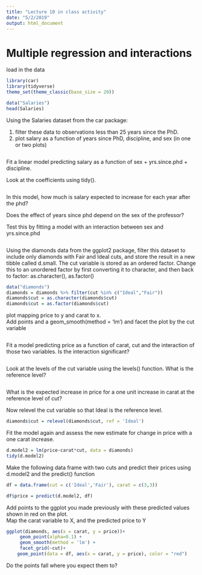 ```yaml
---
title: "Lecture 10 in class activity"
date: "5/2/2019"
output: html_document
---
```


#  Multiple regression and interactions

load in the data
```r
library(car)
library(tidyverse)
theme_set(theme_classic(base_size = 20)) 

data("Salaries")
head(Salaries)
```

Using the Salaries dataset from the car package:

1. filter these data to observations less than 25 years since the PhD. 
2. plot salary as a function of years since PhD, discipline, and sex (in one or two plots)
```r

```


Fit a linear model predicting salary as a function of sex + yrs.since.phd + discipline.  

Look at the coefficients using tidy(). 

```r

```

In this model, how much is salary expected to increase for each year after the phd?

Does the effect of years since phd depend on the sex of the professor? 

Test this by fitting a model with an interaction between sex and yrs.since.phd
```r

```

Using the diamonds data from the  ggplot2 package, filter this dataset to include only diamonds with Fair and Ideal cuts, and store the result in a new tibble called d.small.  The cut variable is stored as an ordered factor.  Change this to an unordered factor by first converting it to character, and then back to factor: as.character(), as.factor()
```r
data("diamonds")
diamonds = diamonds %>% filter(cut %in% c("Ideal","Fair"))
diamonds$cut = as.character(diamonds$cut)
diamonds$cut = as.factor(diamonds$cut)
```


plot mapping price to y and carat to x.  
Add points and a geom_smooth(method = 'lm') and facet the plot by the cut variable
```r

```

Fit a model predicting price as a function of carat, cut and the interaction of those two variables.  Is the interaction significant?
```r


```


Look at the levels of the cut variable using the levels() function.
What is the reference level?

```r


```


What is the expected increase in price for a one unit increase in carat at the reference level of cut?

Now relevel the cut variable so that Ideal is the reference level.
```r
diamonds$cut = relevel(diamonds$cut, ref = 'Ideal')
```
 
Fit the model again and assess the new estimate for change in price with a one carat increase.
```r
d.model2 = lm(price~carat*cut, data = diamonds)
tidy(d.model2)
```

Make the following data frame with two cuts and predict their prices using d.model2 and the predict() function
```r
df = data.frame(cut = c('Ideal','Fair'), carat = c(3,3))

df$price = predict(d.model2, df)
```

Add points to the ggplot you made previously with these predicted values shown in red on the plot.  
Map the carat variable to X, and the predicted price to Y
```r
ggplot(diamonds, aes(x = carat, y = price))+
     geom_point(alpha=0.1) + 
     geom_smooth(method = 'lm') + 
     facet_grid(~cut)+ 
    geom_point(data = df, aes(x = carat, y = price), color = "red")
```

Do the points fall where you expect them to?
